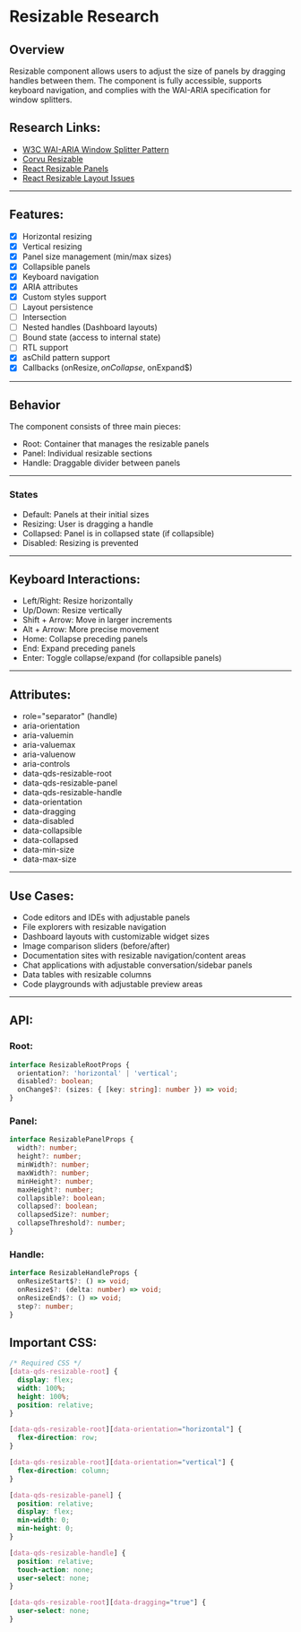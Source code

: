 # Resizable Research

## Overview
Resizable component allows users to adjust the size of panels by dragging handles between them.
The component is fully accessible, supports keyboard navigation, and complies with the WAI-ARIA specification for window splitters.

## Research Links:
- [W3C WAI-ARIA Window Splitter Pattern](https://www.w3.org/WAI/ARIA/apg/patterns/windowsplitter/)
- [Corvu Resizable](https://corvu.dev/docs/primitives/resizable/)
- [React Resizable Panels](https://react-resizable-panels.vercel.app/)
- [React Resizable Layout Issues](https://github.com/RyoSogawa/react-resizable-layout/issues/38)

---

## Features:
- [x] Horizontal resizing
- [x] Vertical resizing
- [x] Panel size management (min/max sizes)
- [x] Collapsible panels
- [x] Keyboard navigation
- [x] ARIA attributes
- [x] Custom styles support
- [ ] Layout persistence
- [ ] Intersection
- [ ] Nested handles (Dashboard layouts)
- [ ] Bound state (access to internal state)
- [ ] RTL support
- [x] asChild pattern support
- [x] Callbacks (onResize$, onCollapse$, onExpand$)

---

## Behavior

The component consists of three main pieces:
- Root: Container that manages the resizable panels
- Panel: Individual resizable sections
- Handle: Draggable divider between panels

---

### States

- Default: Panels at their initial sizes
- Resizing: User is dragging a handle
- Collapsed: Panel is in collapsed state (if collapsible)
- Disabled: Resizing is prevented

---

## Keyboard Interactions:
- Left/Right: Resize horizontally
- Up/Down: Resize vertically
- Shift + Arrow: Move in larger increments
- Alt + Arrow: More precise movement
- Home: Collapse preceding panels
- End: Expand preceding panels
- Enter: Toggle collapse/expand (for collapsible panels)

---

## Attributes:
- role="separator" (handle)
- aria-orientation
- aria-valuemin
- aria-valuemax
- aria-valuenow
- aria-controls
- data-qds-resizable-root
- data-qds-resizable-panel
- data-qds-resizable-handle
- data-orientation
- data-dragging
- data-disabled
- data-collapsible
- data-collapsed
- data-min-size
- data-max-size

---

## Use Cases:
- Code editors and IDEs with adjustable panels
- File explorers with resizable navigation
- Dashboard layouts with customizable widget sizes
- Image comparison sliders (before/after)
- Documentation sites with resizable navigation/content areas
- Chat applications with adjustable conversation/sidebar panels
- Data tables with resizable columns
- Code playgrounds with adjustable preview areas

---

## API:

### Root:
```typescript
interface ResizableRootProps {
  orientation?: 'horizontal' | 'vertical';
  disabled?: boolean;
  onChange$?: (sizes: { [key: string]: number }) => void;
}
```

### Panel:
```typescript
interface ResizablePanelProps {
  width?: number;
  height?: number;
  minWidth?: number;
  maxWidth?: number;
  minHeight?: number;
  maxHeight?: number;
  collapsible?: boolean;
  collapsed?: boolean;
  collapsedSize?: number;
  collapseThreshold?: number;
}
```

### Handle:
```typescript
interface ResizableHandleProps {
  onResizeStart$?: () => void;
  onResize$?: (delta: number) => void;
  onResizeEnd$?: () => void;
  step?: number;
}
```

## Important CSS:

```css
/* Required CSS */
[data-qds-resizable-root] {
  display: flex;
  width: 100%;
  height: 100%;
  position: relative;
}

[data-qds-resizable-root][data-orientation="horizontal"] {
  flex-direction: row;
}

[data-qds-resizable-root][data-orientation="vertical"] {
  flex-direction: column;
}

[data-qds-resizable-panel] {
  position: relative;
  display: flex;
  min-width: 0;
  min-height: 0;
}

[data-qds-resizable-handle] {
  position: relative;
  touch-action: none;
  user-select: none;
}

[data-qds-resizable-root][data-dragging="true"] {
  user-select: none;
}
```
